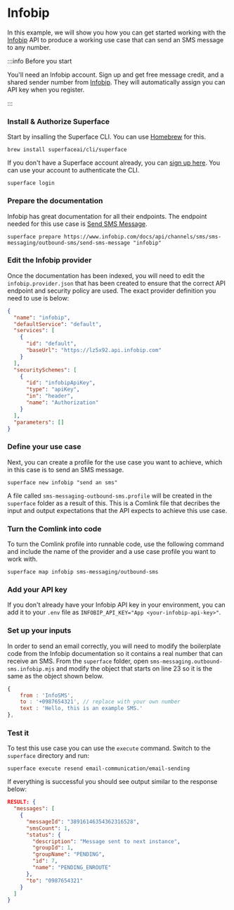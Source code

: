 # Infobip

In this example, we will show you how you can get started working with the [Infobip](https://www.infobip.com/docs) API to produce a working use case that can send an SMS message to any number.

:::info Before you start

You'll need an Infobip account. Sign up and get free message credit, and a shared sender number from [Infobip](https://infobip.com). They will automatically assign you can API key when you register.

:::

<div class="count-steps-h3">

### Install & Authorize Superface

Start by insalling the Superface CLI. You can use [Homebrew](https://brew.sh/) for this.

```shell
brew install superfaceai/cli/superface
```

If you don't have a Superface account already, you can [sign up here](https://superface.ai/create-account). You can use your account to authenticate the CLI.

```shell
superface login
```

### Prepare the documentation

Infobip has great documentation for all their endpoints. The endpoint needed for this use case is [Send SMS Message](https://www.infobip.com/docs/api/channels/sms/sms-messaging/outbound-sms/send-sms-message).

```shell
superface prepare https://www.infobip.com/docs/api/channels/sms/sms-messaging/outbound-sms/send-sms-message "infobip"
```

### Edit the Infobip provider

Once the documentation has been indexed, you will need to edit the `infobip.provider.json` that has been created to ensure that the correct API endpoint and security policy are used. The exact provider definition you need to use is below:

```json title="infobip.provider.json"
{
  "name": "infobip",
  "defaultService": "default",
  "services": [
    {
      "id": "default",
      "baseUrl": "https://lz5x92.api.infobip.com"
    }
  ],
  "securitySchemes": [
    {
      "id": "infobipApiKey",
      "type": "apiKey",
      "in": "header",
      "name": "Authorization"
    }
  ],
  "parameters": []
}
```

### Define your use case

Next, you can create a profile for the use case you want to achieve, which in this case is to send an SMS message.

```shell
superface new infobip "send an sms"
```

A file called `sms-messaging-outbound-sms.profile` will be created in the `superface` folder as a result of this. This is a Comlink file that decribes the input and output expectations that the API expects to achieve this use case.

### Turn the Comlink into code

To turn the Comlink profile into runnable code, use the following command and include the name of the provider and a use case profile you want to work with.

```shell
superface map infobip sms-messaging/outbound-sms
```

### Add your API key

If you don't already have your Infobip API key in your environment, you can add it to your `.env` file as `INFOBIP_API_KEY="App <your-infobip-api-key>"`.

### Set up your inputs

In order to send an email correctly, you will need to modify the boilerplate code from the Infobip documentation so it contains a real number that can receive an SMS. From the `superface` folder, open `sms-messaging.outbound-sms.infobip.mjs` and modify the object that starts on line 23 so it is the same as the object shown below.

```js
{
    from : 'InfoSMS',
    to : '+0987654321', // replace with your own number
    text : 'Hello, this is an example SMS.'
},
```

### Test it

To test this use case you can use the `execute` command. Switch to the `superface` directory and run:

```shell
superface execute resend email-communication/email-sending
```

If everything is successful you should see output similar to the response below:

```json
RESULT: {
  "messages": [
    {
      "messageId": "38916146354362316528",
      "smsCount": 1,
      "status": {
        "description": "Message sent to next instance",
        "groupId": 1,
        "groupName": "PENDING",
        "id": 7,
        "name": "PENDING_ENROUTE"
      },
      "to": "0987654321"
    }
  ]
}
```

</div>
